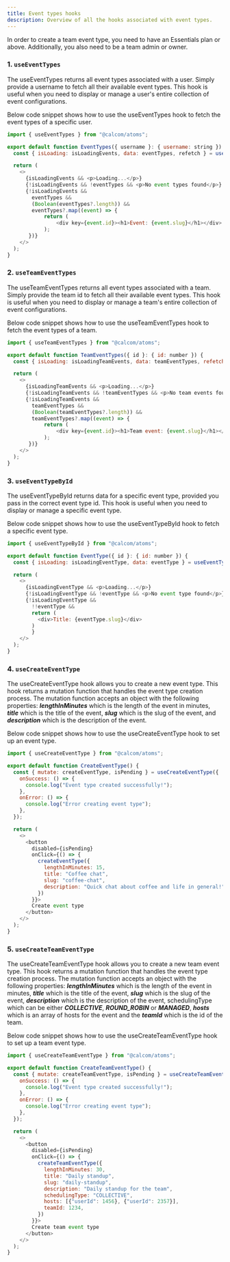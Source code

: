 ```yaml
---
title: Event types hooks
description: Overview of all the hooks associated with event types.
---
```


<Note>In order to create a team event type, you need to have an Essentials plan or above. Additionally, you also need to be a team admin or owner.</Note>

### 1. `useEventTypes`

The useEventTypes returns all event types associated with a user. Simply provide a username to fetch all their available event types. This hook is useful when you need to display or manage a user's entire collection of event configurations.

Below code snippet shows how to use the useEventTypes hook to fetch the event types of a specific user.

```js
import { useEventTypes } from "@calcom/atoms";

export default function EventTypes({ username }: { username: string }) {
  const { isLoading: isLoadingEvents, data: eventTypes, refetch } = useEventTypes(username);

  return (
    <>
      {isLoadingEvents && <p>Loading...</p>}
      {!isLoadingEvents && !eventTypes && <p>No event types found</p>}
      {!isLoadingEvents &&
        eventTypes &&
        (Boolean(eventTypes?.length)) &&
        eventTypes?.map((event) => {
            return (
                <div key={event.id}><h1>Event: {event.slug}</h1></div>
            );
       })}
    </>
  );
}
```

### 2. `useTeamEventTypes`

The useTeamEventTypes returns all event types associated with a team. Simply provide the team id to fetch all their available event types. This hook is useful when you need to display or manage a team's entire collection of event configurations.

Below code snippet shows how to use the useTeamEventTypes hook to fetch the event types of a team.

```js
import { useTeamEventTypes } from "@calcom/atoms";

export default function TeamEventTypes({ id }: { id: number }) {
  const { isLoading: isLoadingTeamEvents, data: teamEventTypes, refetch: refetchTeamEvents } = useTeamEventTypes(id);

  return (
    <>
      {isLoadingTeamEvents && <p>Loading...</p>}
      {!isLoadingTeamEvents && !teamEventTypes && <p>No team events found</p>}
      {!isLoadingTeamEvents &&
        teamEventTypes &&
        (Boolean(teamEventTypes?.length)) &&
        teamEventTypes?.map((event) => {
            return (
                <div key={event.id}><h1>Team event: {event.slug}</h1></div>
            );
       })}
    </>
  );
}
```

### 3. `useEventTypeById` 

The useEventTypeById returns data for a specific event type, provided you pass in the correct event type id. This hook is useful when you need to display or manage a specific event type.

Below code snippet shows how to use the useEventTypeById hook to fetch a specific event type.

```js
import { useEventTypeById } from "@calcom/atoms";

export default function EventType({ id }: { id: number }) {
  const { isLoading: isLoadingEventType, data: eventType } = useEventTypeById(id);

  return (
    <>
      {isLoadingEventType && <p>Loading...</p>}
      {!isLoadingEventType && !eventType && <p>No event type found</p>}
      {!isLoadingEventType &&
        !!eventType &&
        return (
          <div>Title: {eventType.slug}</div>
        )
        }
    </>
  );
}
```

### 4. `useCreateEventType`

The useCreateEventType hook allows you to create a new event type. This hook returns a mutation function that handles the event type creation process. The mutation function accepts an object with the following properties: ***lengthInMinutes*** which is the length of the event in minutes, ***title*** which is the title of the event, ***slug*** which is the slug of the event, and ***description*** which is the description of the event.

Below code snippet shows how to use the useCreateEventType hook to set up an event type.

```js
import { useCreateEventType } from "@calcom/atoms";

export default function CreateEventType() {
  const { mutate: createEventType, isPending } = useCreateEventType({
    onSuccess: () => {
      console.log("Event type created successfully!");
    },
    onError: () => {
      console.log("Error creating event type");
    },
  });

  return (
    <>
      <button 
        disabled={isPending}
        onClick={() => {
          createEventType({
            lengthInMinutes: 15,
            title: "Coffee chat",
            slug: "coffee-chat",
            description: "Quick chat about coffee and life in general!",
          })
        }}>
        Create event type
      </button>
    </>
  );
} 
```

### 5. `useCreateTeamEventType`

The useCreateTeamEventType hook allows you to create a new team event type. This hook returns a mutation function that handles the event type creation process. The mutation function accepts an object with the following properties: ***lengthInMinutes*** which is the length of the event in minutes, ***title*** which is the title of the event, ***slug*** which is the slug of the event, ***description*** which is the description of the event, schedulingType which can be either ***COLLECTIVE***, ***ROUND_ROBIN*** or ***MANAGED***, ***hosts*** which is an array of hosts for the event and the ***teamId*** which is the id of the team.

Below code snippet shows how to use the useCreateTeamEventType hook to set up a team event type.

```js
import { useCreateTeamEventType } from "@calcom/atoms";

export default function CreateTeamEventType() {
  const { mutate: createTeamEventType, isPending } = useCreateTeamEventType({
    onSuccess: () => {
      console.log("Event type created successfully!");
    },
    onError: () => {
      console.log("Error creating event type");
    },
  });

  return (
    <>
      <button 
        disabled={isPending}
        onClick={() => {
          createTeamEventType({
            lengthInMinutes: 30,
            title: "Daily standup",
            slug: "daily-standup",
            description: "Daily standup for the team",
            schedulingType: "COLLECTIVE",
            hosts: [{"userId": 1456}, {"userId": 2357}],
            teamId: 1234,
          })
        }}>
        Create team event type
      </button>
    </>
  );
} 
```
